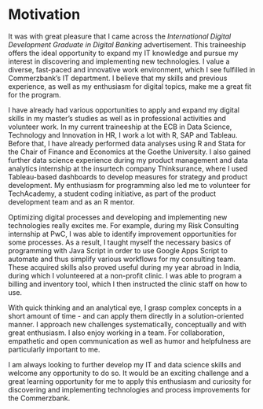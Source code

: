 # Motivation


It was with great pleasure that I came across the *International Digital Development Graduate in Digital Banking* advertisement. This traineeship offers the ideal opportunity to expand my IT knowledge and pursue my interest in discovering and implementing new technologies. I value a diverse, fast-paced and innovative work environment, which I see fulfilled in Commerzbank's IT department. I believe that my skills and previous experience, as well as my enthusiasm for digital topics, make me a great fit for the program.  

I have already had various opportunities to apply and expand my digital skills in my master's studies as well as in professional activities and volunteer work. In my current traineeship at the ECB in Data Science, Technology and Innovation in HR, I work a lot with R, SAP and Tableau. Before that, I have already performed data analyses using R and Stata for the Chair of Finance and Economics at the Goethe University. I also gained further data science experience during my product management and data analytics internship at the insurtech company Thinksurance, where I used Tableau-based dashboards to develop measures for strategy and product development. My enthusiasm for programming also led me to volunteer for TechAcademy, a student coding initiative, as part of the product development team and as an R mentor.  

Optimizing digital processes and developing and implementing new technologies really excites me. For example, during my Risk Consulting internship at PwC, I was able to identify improvement opportunities for some processes. As a result, I taught myself the necessary basics of programming with Java Script in order to use Google Apps Script to automate and thus simplify various workflows for my consulting team. These acquired skills also proved useful during my year abroad in India, during which I volunteered at a non-profit clinic. I was able to program a billing and inventory tool, which I then instructed the clinic staff on how to use.  

With quick thinking and an analytical eye, I grasp complex concepts in a short amount of time - and can apply them directly in a solution-oriented manner. I approach new challenges systematically, conceptually and with great enthusiasm. I also enjoy working in a team. For collaboration, empathetic and open communication as well as humor and helpfulness are particularly important to me.  

I am always looking to further develop my IT and data science skills and welcome any opportunity to do so. It would be an exciting challenge and a great learning opportunity for me to apply this enthusiasm and curiosity for discovering and implementing technologies and process improvements for the Commerzbank.

